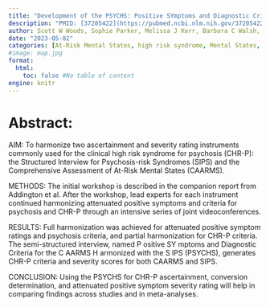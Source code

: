 ```yaml
---
title: "Development of the PSYCHS: Positive SYmptoms and Diagnostic Criteria for the CAARMS Harmonized with the SIPS"
description: "PMID: [37205422](https://pubmed.ncbi.nlm.nih.gov/37205422/){target='_blank'}    DOI: [10.1101/2023.04.29.23289226](https://doi.org/10.1101/2023.04.29.23289226){target='_blank'}"
author: Scott W Woods, Sophie Parker, Melissa J Kerr, Barbara C Walsh, S Andrea Wijtenburg, Nicholas Prunier, Angela R Nunez, Kate Buccilli, Catalina Mourgues-Codern, Kali Brummitt, Kyle S Kinney, Carli Trankler, Julia Szacilo, Beau-Luke Colton, Munaza Ali, Anastasia Haidar, Tashrif Billah, Kevin Huynh, Uzair Ahmed, Laura L Adery, Cheryl M Corcoran, Diana O Perkins, Jason Schiffman, Jesus Perez, Daniel Mamah, ... ...
date: "2023-05-02"
categories: [At-Risk Mental States, high risk syndrome, Mental States, Comprehensive Assessment, Psychosis-risk Syndromes]
#image: map.jpg
format:
  html:
    toc: false #No table of content
engine: knitr
---
```


# Abstract:

AIM: To harmonize two ascertainment and severity rating instruments commonly used for the clinical high risk syndrome for psychosis (CHR-P): the Structured Interview for Psychosis-risk Syndromes (SIPS) and the Comprehensive Assessment of At-Risk Mental States (CAARMS).

METHODS: The initial workshop is described in the companion report from Addington et al. After the workshop, lead experts for each instrument continued harmonizing attenuated positive symptoms and criteria for psychosis and CHR-P through an intensive series of joint videoconferences.

RESULTS: Full harmonization was achieved for attenuated positive symptom ratings and psychosis criteria, and partial harmonization for CHR-P criteria. The semi-structured interview, named P ositive SY mptoms and Diagnostic Criteria for the C AARMS H armonized with the S IPS (PSYCHS), generates CHR-P criteria and severity scores for both CAARMS and SIPS.

CONCLUSION: Using the PSYCHS for CHR-P ascertainment, conversion determination, and attenuated positive symptom severity rating will help in comparing findings across studies and in meta-analyses.
        